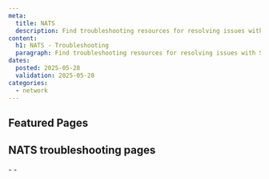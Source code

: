 ```yaml
---
meta:
  title: NATS
  description: Find troubleshooting resources for resolving issues with Scaleway NATS.
content:
  h1: NATS - Troubleshooting
  paragraph: Find troubleshooting resources for resolving issues with Scaleway NATS.
dates:
  posted: 2025-05-28
  validation: 2025-05-28
categories:
  - network
---
```


<ProductHeader
  productName="NATS troubleshooting"
  productLogo="nats"
  description="Learn how to fix the most common issues with Scaleway NATS."
/>

## Featured Pages

<Grid>
    <DefaultCard
      title="NATS FAQ"
      description="Answers to common questions"
      url="/nats/faq/"
      label="See more"
    />
    <DefaultCard
      title="NATS Overview"
      description="Understand NATS basics"
      url="/nats/reference-content/nats-overview/"
      label="See more"
    />
    <DefaultCard
      title="Using the NATS CLI"
      description="Basic commands and tips"
      url="/nats/api-cli/nats-cli/"
      label="See more"
    />

</Grid>

## NATS troubleshooting pages

<LinksList>
  - <LinkList to="/nats/troubleshooting/cant-delete-namespace/" label="I can't delete my Project due to a Messaging namespace" />
  - <LinkList to="/nats/troubleshooting/nats-message-counting/" label="NATS queue reports a higher than expected message volume to Cockpit" />
</LinksList>